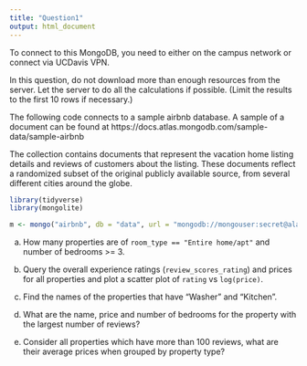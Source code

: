 ```yaml
---
title: "Question1"
output: html_document
---
```


To connect to this MongoDB, you need to either on the campus network or connect via UCDavis VPN.

In this question, do not download more than enough resources from the server. Let the server to do all the calculations if possible. (Limit the results to the first 10 rows if necessary.)

The following code connects to a sample airbnb database. A sample of a document can be found at
https://docs.atlas.mongodb.com/sample-data/sample-airbnb

The collection contains documents that represent the vacation home listing details and reviews of customers about the listing. These documents reflect a randomized subset of the original publicly available source, from several different cities around the globe.


```r
library(tidyverse)
library(mongolite)

m <- mongo("airbnb", db = "data", url = "mongodb://mongouser:secret@alan.ucdavis.edu/data")
```

(a) How many properties are of `room_type == "Entire home/apt"` and number of bedrooms >= 3.




(b) Query the overall experience ratings (`review_scores_rating`) and prices for all properties and plot a scatter plot of `rating` vs `log(price)`.



(c) Find the names of the properties that have "Washer" and "Kitchen".



(d) What are the name, price and number of bedrooms for the property with the largest number of reviews?



(e) Consider all properties which have more than 100 reviews, what are their average prices when grouped by property type?
